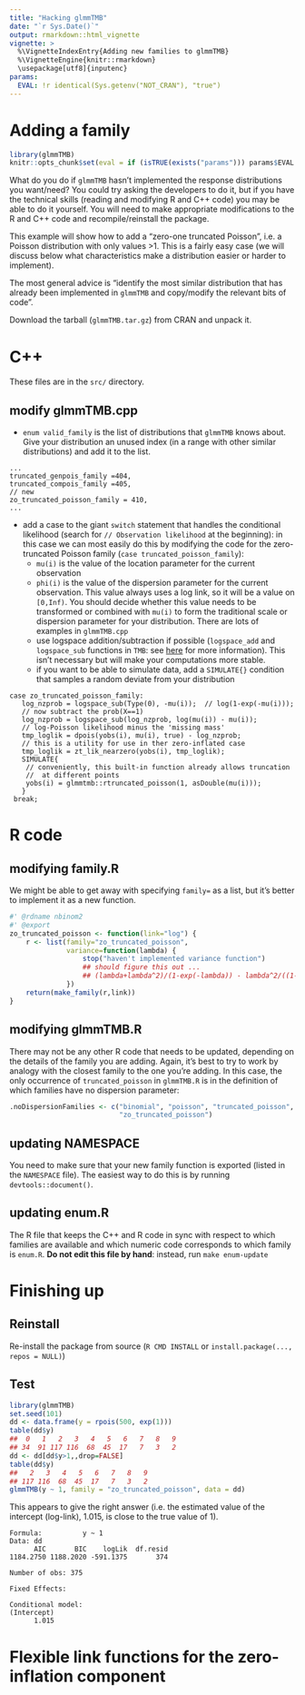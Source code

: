 ```yaml
---
title: "Hacking glmmTMB"
date: "`r Sys.Date()`"
output: rmarkdown::html_vignette
vignette: >
  %\VignetteIndexEntry{Adding new families to glmmTMB}
  %\VignetteEngine{knitr::rmarkdown}
  \usepackage[utf8]{inputenc}
params:
  EVAL: !r identical(Sys.getenv("NOT_CRAN"), "true")
---
```


# Adding a family

```r
library(glmmTMB)
knitr::opts_chunk$set(eval = if (isTRUE(exists("params"))) params$EVAL else FALSE)
```

What do you do if `glmmTMB` hasn't implemented the response distributions you want/need? You could try asking the developers to do it, but if you have the technical skills (reading and modifying R and C++ code) you may be able to do it yourself. You will need to make appropriate modifications to the R and C++ code and recompile/reinstall the package.

This example will show how to add a "zero-one truncated Poisson", i.e. a Poisson distribution with only values >1. This is a fairly easy case (we will discuss below what characteristics make a distribution easier or harder to implement).

The most general advice is "identify the most similar distribution that has already been implemented in `glmmTMB` and copy/modify the relevant bits of code".

Download the tarball (`glmmTMB.tar.gz`) from CRAN and unpack it.

# C++

These files are in the `src/` directory.

## modify glmmTMB.cpp

- `enum valid_family` is the list of distributions that `glmmTMB` knows about. Give your distribution an unused index (in a range with other similar distributions) and add it to the list.

```Rcpp
...
truncated_genpois_family =404,
truncated_compois_family =405,
// new
zo_truncated_poisson_family = 410,
...
```

- add a case to the giant `switch` statement that handles the conditional likelihood (search for `// Observation likelihood` at the beginning): in this case we can most easily do this by modifying the code for the zero-truncated Poisson family (`case truncated_poisson_family`):
   - `mu(i)` is the value of the location parameter for the current observation
   - `phi(i)` is the value of the dispersion parameter for the current observation. This value always uses a log link, so it will be a value on `[0,Inf)`. You should decide whether this value needs to be transformed or combined with `mu(i)` to form the traditional scale or dispersion parameter for your distribution. There are lots of examples in `glmmTMB.cpp`
   - use logspace addition/subtraction if possible (`logspace_add` and `logspace_sub` functions in `TMB`: see [here](https://stackoverflow.com/questions/65233445/how-to-calculate-sums-in-log-space-without-underflow) for more information). This isn't necessary but will make your computations more stable.
   - if you want to be able to simulate data, add a `SIMULATE{}` condition that samples a random deviate from your distribution

```Rcpp
case zo_truncated_poisson_family:
   log_nzprob = logspace_sub(Type(0), -mu(i));  // log(1-exp(-mu(i)));
   // now subtract the prob(X==1)
   log_nzprob = logspace_sub(log_nzprob, log(mu(i)) - mu(i));
   // log-Poisson likelihood minus the 'missing mass'
   tmp_loglik = dpois(yobs(i), mu(i), true) - log_nzprob;
   // this is a utility for use in ther zero-inflated case
   tmp_loglik = zt_lik_nearzero(yobs(i), tmp_loglik);
   SIMULATE{
    // conveniently, this built-in function already allows truncation
	//  at different points
	yobs(i) = glmmtmb::rtruncated_poisson(1, asDouble(mu(i)));
   }
 break;
```

# R code

## modifying family.R

We might be able to get away with specifying `family=` as a list, but it's better to implement it as a new function.

```r
#' @rdname nbinom2
#' @export
zo_truncated_poisson <- function(link="log") {
    r <- list(family="zo_truncated_poisson",
              variance=function(lambda) {
                  stop("haven't implemented variance function")
                  ## should figure this out ...
                  ## (lambda+lambda^2)/(1-exp(-lambda)) - lambda^2/((1-exp(-lambda))^2)
              })
    return(make_family(r,link))
}
```

## modifying glmmTMB.R

There may not be any other R code that needs to be updated, depending on the details of the family you are adding. Again, it's best to try to work by analogy with the closest family to the one you're adding. In this case, the only occurrence of `truncated_poisson` in `glmmTMB.R` is in the definition of which families have no dispersion parameter:

```r
.noDispersionFamilies <- c("binomial", "poisson", "truncated_poisson",
                           "zo_truncated_poisson")
```

## updating NAMESPACE

You need to make sure that your new family function is exported (listed in the `NAMESPACE` file). The easiest way to do this is by running `devtools::document()`.

## updating enum.R

The R file that keeps the C++ and R code in sync with respect to which families are available and which numeric code corresponds to which family is `enum.R`. **Do not edit this file by hand**: instead, run `make enum-update`

# Finishing up

## Reinstall

Re-install the package from source (`R CMD INSTALL` or `install.package(..., repos = NULL)`)

## Test

```r
library(glmmTMB)
set.seed(101)
dd <- data.frame(y = rpois(500, exp(1)))
table(dd$y)
##  0   1   2   3   4   5   6   7   8   9 
## 34  91 117 116  68  45  17   7   3   2 
dd <- dd[dd$y>1,,drop=FALSE]
table(dd$y)
##   2   3   4   5   6   7   8   9 
## 117 116  68  45  17   7   3   2 
glmmTMB(y ~ 1, family = "zo_truncated_poisson", data = dd)
```

This appears to give the right answer (i.e. the estimated value of the intercept (log-link), 1.015, is close to the true value of 1).

```
Formula:          y ~ 1
Data: dd
      AIC       BIC    logLik  df.resid 
1184.2750 1188.2020 -591.1375       374 

Number of obs: 375

Fixed Effects:

Conditional model:
(Intercept)  
      1.015  
```


# Flexible link functions for the zero-inflation component

